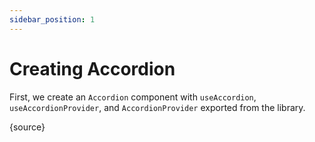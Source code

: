 ```yaml
---
sidebar_position: 1
---
```



# Creating Accordion

First, we create an `Accordion` component with `useAccordion`, `useAccordionProvider`,
and `AccordionProvider` exported from the library.

<CodeBlock language="jsx">{source}</CodeBlock>
